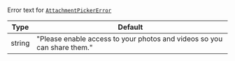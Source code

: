Error text for [`AttachmentPickerError`](../../core-components/overlay-provider#attachmentpickererror)

| Type | Default |
| - | - |
| string | "Please enable access to your photos and videos so you can share them." |